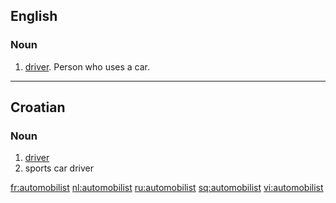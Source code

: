 ==English==

===Noun===
{{en-noun}}

# [[driver]]. Person who uses a car.

----

==Croatian==

===Noun===
{{hr-noun|m}}

# [[driver]]
# sports car driver

[[fr:automobilist]]
[[nl:automobilist]]
[[ru:automobilist]]
[[sq:automobilist]]
[[vi:automobilist]]
